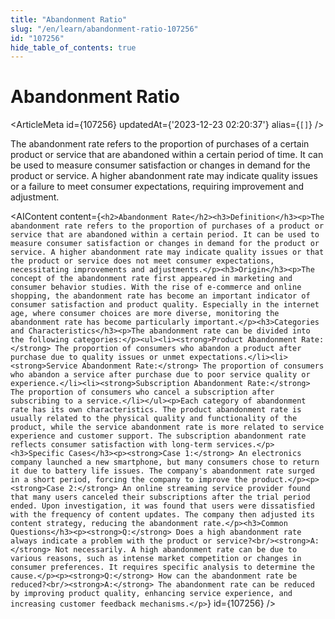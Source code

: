 ```yaml
---
title: "Abandonment Ratio"
slug: "/en/learn/abandonment-ratio-107256"
id: "107256"
hide_table_of_contents: true
---
```



# Abandonment Ratio

<ArticleMeta id={107256} updatedAt={'2023-12-23 02:20:37'} alias={`[]`} />
<div className='border-solid border-b border-t-0 my-4 border-[var(--ifm-color-gray-300)]' />

The abandonment rate refers to the proportion of purchases of a certain product or service that are abandoned within a certain period of time. It can be used to measure consumer satisfaction or changes in demand for the product or service. A higher abandonment rate may indicate quality issues or a failure to meet consumer expectations, requiring improvement and adjustment.

<AIContent content={`<h2>Abandonment Rate</h2><h3>Definition</h3><p>The abandonment rate refers to the proportion of purchases of a product or service that are abandoned within a certain period. It can be used to measure consumer satisfaction or changes in demand for the product or service. A higher abandonment rate may indicate quality issues or that the product or service does not meet consumer expectations, necessitating improvements and adjustments.</p><h3>Origin</h3><p>The concept of the abandonment rate first appeared in marketing and consumer behavior studies. With the rise of e-commerce and online shopping, the abandonment rate has become an important indicator of consumer satisfaction and product quality. Especially in the internet age, where consumer choices are more diverse, monitoring the abandonment rate has become particularly important.</p><h3>Categories and Characteristics</h3><p>The abandonment rate can be divided into the following categories:</p><ul><li><strong>Product Abandonment Rate:</strong> The proportion of consumers who abandon a product after purchase due to quality issues or unmet expectations.</li><li><strong>Service Abandonment Rate:</strong> The proportion of consumers who abandon a service after purchase due to poor service quality or experience.</li><li><strong>Subscription Abandonment Rate:</strong> The proportion of consumers who cancel a subscription after subscribing to a service.</li></ul><p>Each category of abandonment rate has its own characteristics. The product abandonment rate is usually related to the physical quality and functionality of the product, while the service abandonment rate is more related to service experience and customer support. The subscription abandonment rate reflects consumer satisfaction with long-term services.</p><h3>Specific Cases</h3><p><strong>Case 1:</strong> An electronics company launched a new smartphone, but many consumers chose to return it due to battery life issues. The company's abandonment rate surged in a short period, forcing the company to improve the product.</p><p><strong>Case 2:</strong> An online streaming service provider found that many users canceled their subscriptions after the trial period ended. Upon investigation, it was found that users were dissatisfied with the frequency of content updates. The company then adjusted its content strategy, reducing the abandonment rate.</p><h3>Common Questions</h3><p><strong>Q:</strong> Does a high abandonment rate always indicate a problem with the product or service?<br/><strong>A:</strong> Not necessarily. A high abandonment rate can be due to various reasons, such as intense market competition or changes in consumer preferences. It requires specific analysis to determine the cause.</p><p><strong>Q:</strong> How can the abandonment rate be reduced?<br/><strong>A:</strong> The abandonment rate can be reduced by improving product quality, enhancing service experience, and increasing customer feedback mechanisms.</p>`} id={107256} />
